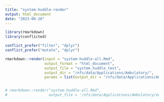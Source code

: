 ```yaml
---
title: "system-huddle-render"
output: html_document
date: "2023-09-20"
---
```


```r
library(rmarkdown)
library(conflicted)

conflict_prefer("filter", "dplyr")
conflict_prefer("mutate", "dplyr")

rmarkdown::render(input = "system-huddle-all.Rmd",
                  output_format = "html_document",
                  output_file = "system_huddle_test",
                  output_dir = "/nfs/data/Applications/Ambulatory/",
                  params = list(output_dir = "/nfs/data/Applications/Ambulatory/"))


# rmarkdown::render("system-huddle-all.Rmd", 
#                   output_file = '/nfs/data/Applications/Ambulatory/out.html')
```


